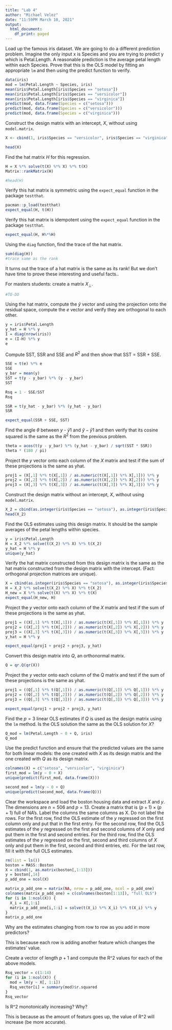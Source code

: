 ```yaml
---
title: "Lab 4"
author: "Michael Velez"
date: "11:59PM March 10, 2021"
output:
  html_document:
    df_print: paged
---
```


Load up the famous iris dataset. We are going to do a different prediction problem. Imagine the only input x is Species and you are trying to predict y which is Petal.Length. A reasonable prediction is the average petal length within each Species. Prove that this is the OLS model by fitting an appropriate `lm` and then using the predict function to verify.

```r
data(iris)
mod = lm(Petal.Length ~ Species, iris)
mean(iris$Petal.Length[iris$Species == "setosa"])
mean(iris$Petal.Length[iris$Species == "versicolor"])
mean(iris$Petal.Length[iris$Species == "virginica"])
predict(mod, data.frame(Species = c("setosa")))
predict(mod, data.frame(Species = c("versicolor")))
predict(mod, data.frame(Species = c("virginica")))
```

Construct the design matrix with an intercept, $X$, without using `model.matrix`.

```r
X <- cbind(1, iris$Species == "versicolor", iris$Species == "virginica" )

head(X)

```

Find the hat matrix $H$ for this regression.

```r
H = X %*% solve(t(X) %*% X) %*% t(X)
Matrix::rankMatrix(H)

#head(H)
```

Verify this hat matrix is symmetric using the `expect_equal` function in the package `testthat`.

```r
pacman::p_load(testthat)
expect_equal(H, t(H))
```

Verify this hat matrix is idempotent using the `expect_equal` function in the package `testthat`.

```r
expect_equal(H, H%*%H)
```

Using the `diag` function, find the trace of the hat matrix.

```r
sum(diag(H))
#trace same as the rank
```

It turns out the trace of a hat matrix is the same as its rank! But we don't have time to prove these interesting and useful facts..

For masters students: create a matrix $X_\perp$.

```r
#TO-DO
```

Using the hat matrix, compute the $\hat{y}$ vector and using the projection onto the residual space, compute the $e$ vector and verify they are orthogonal to each other.

```r
y = iris$Petal.Length
y_hat = H %*% y
I = diag(nrow(iris))
e = (I-H) %*% y
e
```

Compute SST, SSR and SSE and $R^2$ and then show that SST = SSR + SSE.

```r
SSE = t(e) %*% e
SSE
y_bar = mean(y)
SST = t(y - y_bar) %*% (y - y_bar)
SST

Rsq = 1 - SSE/SST
Rsq

SSR = t(y_hat - y_bar) %*% (y_hat - y_bar)
SSR

expect_equal(SSR + SSE, SST)
```

Find the angle $\theta$ between $y$ - $\bar{y}1$ and $\hat{y} - \bar{y}1$ and then verify that its cosine squared is the same as the $R^2$ from the previous problem.

```r
theta = acos(t(y - y_bar) %*% (y_hat - y_bar) / sqrt(SST * SSR))
theta * (180 / pi)
```

Project the $y$ vector onto each column of the $X$ matrix and test if the sum of these projections is the same as yhat.

```r
proj1 = (X[,1] %*% t(X[,1]) / as.numeric(t(X[,1]) %*% X[,1])) %*% y 
proj2 = (X[,2] %*% t(X[,2]) / as.numeric(t(X[,2]) %*% X[,2])) %*% y 
proj3 = (X[,3] %*% t(X[,3]) / as.numeric(t(X[,3]) %*% X[,3])) %*% y 
```

Construct the design matrix without an intercept, $X$, without using `model.matrix`.

```r
X_2 = cbind(as.integer(iris$Species == "setosa"), as.integer(iris$Species == "versicolor"), as.integer(iris$Species == "virginica"))
head(X_2)
```

Find the OLS estimates using this design matrix. It should be the sample averages of the petal lengths within species.

```r
y = iris$Petal.Length
H = X_2 %*% solve(t(X_2) %*% X) %*% t(X_2)
y_hat = H %*% y
unique(y_hat)
```

Verify the hat matrix constructed from this design matrix is the same as the hat matrix constructed from the design matrix with the intercept. (Fact: orthogonal projection matrices are unique).

```r
X = cbind(as.integer(iris$Species == "setosa"), as.integer(iris$Species == "versicolor"), as.integer(iris$Species == "virginica"))
H = X_2 %*% solve(t(X_2) %*% X) %*% t(X_2)
H_new = X %*% solve(t(X) %*% X) %*% t(X)
expect_equal(H_new, H)
```

Project the $y$ vector onto each column of the $X$ matrix and test if the sum of these projections is the same as yhat.

```r
proj1 = ((X[,1] %*% t(X[,1])) / as.numeric(t(X[,1]) %*% X[,1])) %*% y
proj2 = ((X[,2] %*% t(X[,2])) / as.numeric(t(X[,2]) %*% X[,2])) %*% y
proj3 = ((X[,3] %*% t(X[,3])) / as.numeric(t(X[,3]) %*% X[,3])) %*% y
y_hat = H %*% y

expect_equal(proj1 + proj2 + proj3, y_hat)
```

Convert this design matrix into $Q$, an orthonormal matrix.

```r
Q = qr.Q(qr(X))
```

Project the $y$ vector onto each column of the $Q$ matrix and test if the sum of these projections is the same as yhat.

```r
proj1 = ((Q[,1] %*% t(Q[,1])) / as.numeric(t(Q[,1]) %*% Q[,1])) %*% y
proj2 = ((Q[,2] %*% t(Q[,2])) / as.numeric(t(Q[,2]) %*% Q[,2])) %*% y
proj3 = ((Q[,3] %*% t(Q[,3])) / as.numeric(t(Q[,3]) %*% Q[,3])) %*% y

expect_equal(proj1 + proj2 + proj3, y_hat)
```

Find the $p=3$ linear OLS estimates if $Q$ is used as the design matrix using the `lm` method. Is the OLS solution the same as the OLS solution for $X$?

```r
Q_mod = lm(Petal.Length ~ 0 + Q, iris)
Q_mod
```

Use the predict function and ensure that the predicted values are the same for both linear models: the one created with $X$ as its design matrix and the one created with $Q$ as its design matrix.

```r
colnames(X) = c("setosa", "versicolor", "virginica")
first_mod = lm(y ~ 0 + X)
unique(predict(first_mod, data.frame(X)))

second_mod = lm(y ~ 0 + Q)
unique(predict(second_mod, data.frame(Q)))
```


Clear the workspace and load the boston housing data and extract $X$ and $y$. The dimensions are $n=506$ and $p=13$. Create a matrix that is $(p + 1) \times (p + 1)$ full of NA's. Label the columns the same columns as X. Do not label the rows. For the first row, find the OLS estimate of the $y$ regressed on the first column only and put that in the first entry. For the second row, find the OLS estimates of the $y$ regressed on the first and second columns of $X$ only and put them in the first and second entries. For the third row, find the OLS estimates of the $y$ regressed on the first, second and third columns of $X$ only and put them in the first, second and third entries, etc. For the last row, fill it with the full OLS estimates.

```r
rm(list = ls())
boston = MASS::Boston
X = cbind(1, as.matrix(boston[,1:13]))
y = boston[,14]
p_add_one = ncol(X)

matrix_p_add_one = matrix(NA, nrow = p_add_one, ncol = p_add_one)
colnames(matrix_p_add_one) = c(colnames(boston[1:13]), "full OLS")
for (i in 1:ncol(X)) {
  X_i = X[,1:i]
  matrix_p_add_one[i,1:i] = solve(t(X_i) %*% X_i) %*% t(X_i) %*% y
}
matrix_p_add_one

```

Why are the estimates changing from row to row as you add in more predictors?

This is because each row is adding another feature which changes the estimates' value.

Create a vector of length $p+1$ and compute the R^2 values for each of the above models. 

```r
Rsq_vector = c(1:14)
for (i in 1:ncol(X)) {
  mod = lm(y ~ X[, 1:i])
  Rsq_vector[i] = summary(mod)$r.squared  
}
Rsq_vector
```

Is R^2 monotonically increasing? Why?

This is because as the amount of featurs goes up, the value of R^2 will increase (be more accurate).